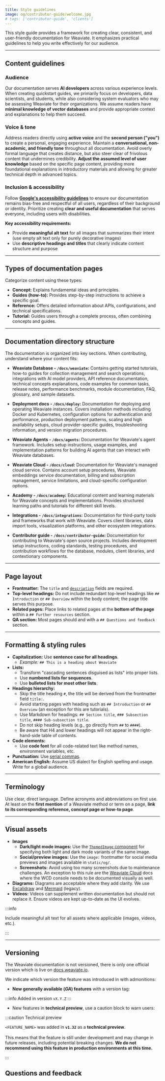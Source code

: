 ```yaml
---
title: Style guidelines
image: og/contributor-guide/welcome.jpg
# tags: ['contributor-guide', 'clients']
---
```


This style guide provides a framework for creating clear, consistent, and user-friendly documentation for Weaviate. It emphasizes practical guidelines to help you write effectively for our audience.

---

## Content guidelines

### Audience

Our documentation serves **AI developers** across various experience levels. When creating quickstart guides, we primarily focus on developers, data scientists, and students, while also considering system evaluators who may be assessing Weaviate for their organizations. We assume readers have **minimal knowledge of vector databases** and provide appropriate context and explanations to help them succeed.

### Voice & tone

Address readers directly using **active voice** and the **second person ("you")** to create a personal, engaging experience. Maintain a **conversational, non-academic, and friendly tone** throughout all documentation. Avoid overly formal language that creates distance, but also steer clear of frivolous content that undermines credibility. **Adjust the assumed level of user knowledge** based on the specific page content, providing more foundational explanations in introductory materials and allowing for greater technical depth in advanced topics.

### Inclusion & accessibility

Follow **[Google's accessibility guidelines](https://developers.google.com/style/accessibility)** to ensure our documentation remains bias-free and respectful of all users, regardless of their background or identity. Prioritize creating **clear and useful documentation** that serves everyone, including users with disabilities.

**Key accessibility requirements:**

- Provide **meaningful alt text** for all images that summarizes their intent (use empty alt text only for purely decorative images)
- Use **descriptive headings and titles** that clearly indicate content structure and purpose

---

## Types of documentation pages

Categorize content using these types:

- **Concept:** Explains fundamental ideas and principles.
- **Guides (how-to):** Provides step-by-step instructions to achieve a specific goal.
- **Reference:** Offers detailed information about APIs, configurations, and technical specifications.
- **Tutorial:** Guides users through a complete process, often combining concepts and guides.

---

## Documentation directory structure

The documentation is organized into key sections. When contributing, understand where your content fits:

- **Weaviate Database - `/docs/weaviate`:** Contains getting started tutorials, how-to guides for collection management and search operations, integrations with AI model providers, API reference documentation, technical concepts explanations, code examples for common tasks, release notes, performance benchmarks, module documentation, FAQ, glossary, and sample datasets.

- **Deployment docs - `/docs/deploy`:** Documentation for deploying and operating Weaviate instances. Covers installation methods including Docker and Kubernetes, configuration options for authentication and performance, production deployment patterns, scaling and high availability setups, cloud provider-specific guides, troubleshooting information, and version migration procedures.

- **Weaviate Agents - `/docs/agents`:** Documentation for Weaviate's agent framework. Includes setup instructions, usage examples, and implementation patterns for building AI agents that can interact with Weaviate databases.

- **Weaviate Cloud - `/docs/cloud`:** Documentation for Weaviate's managed cloud service. Contains account setup procedures, Weaviate embeddings service documentation, billing and subscription management, service limitations, and cloud-specific configuration options.

- **Academy - `/docs/academy`:** Educational content and learning materials for Weaviate concepts and implementations. Provides structured learning paths and tutorials for different skill levels.

- **Integrations - `/docs/integrations`:** Documentation for third-party tools and frameworks that work with Weaviate. Covers client libraries, data import tools, visualization platforms, and other ecosystem integrations.

- **Contributor guide - `/docs/contributor-guide`:** Documentation for contributing to Weaviate's open source projects. Includes development setup instructions, coding standards, testing procedures, and contribution workflows for the database, modules, client libraries, and contextionary components.

---

## Page layout

- **Frontmatter:** The `title` and [`description`](./llms.mdx#best-practices-for-page-descriptions) fields are required. 
- **Top-level headings:** Do not include redundant top-level headings like `## Introduction` or `## Overview` within the body content; the page title serves this purpose.
- **Related pages:** Place links to related pages at the **bottom of the page** within a `## Further resources` section.
- **QA section:** Most pages should and with a `## Questions and feedback` section.

---

## Formatting & styling rules

- **Capitalization:** Use **sentence case for all headings**.
  - _Example:_ `## This is a heading about Weaviate`
- **Lists:**
  - Transform "cascading sentences disguised as lists" into proper lists.
  - Use **numbered lists for sequences**.
  - Use **bulleted lists for most other lists**.
- **Headings hierarchy:**
  - Skip the title heading `#`, the title will be derived from the frontmatter field `title:`.
  - Avoid starting pages with heading such as `## Introduction` or `## Overview` (an exception for this are tutorials).
  - Use Markdown for headings: `## Section title`, `### Subsection title`, `#### Sub-subsection title`.
  - Do not skip heading levels (e.g., go directly from `##` to `####`).
  - Be aware that H4 and lower headings will not appear in the right-hand-side table of contents.
- **Code elements:**
  - Use **code font** for all code-related text like method names, environment variables, etc.
- **Punctuation:** Use [serial commas](https://developers.google.com/style/commas).
- **American English:** Assume US dialect for English spelling and usage. Write for a global audience.

---

## Terminology

Use clear, direct language. Define acronyms and abbreviations on first use. At least on the **first mention** of a Weaviate method or term on a page, **link to its corresponding reference, concept page or how-to page**.

---

## Visual assets

- **Images**
  - **Dark/light mode images:** Use the [`ThemedImage` component](./development.mdx#themedimage-component) for specifying both light and dark mode variants of the same image.
  - **Social/preview images:** Use the `image:` frontmatter for social media previews and images available in `static/og/`.
  - **Screenshots:** Avoid using too many screenshots due to maintenance challenges. An exception to this rule are the [Weaviate Cloud](/cloud) docs where the WCD console needs to be documented visually as well.
- **Diagrams:** Diagrams are acceptable where they add clarity. We use [Excalidraw](https://app.excalidraw.com/) and [Mermaid](https://mermaid.js.org/) (legacy).
- **Videos:** Videos can supplement written documentation but should not replace it. Ensure videos are kept up-to-date as the UI evolves.

:::info

Include meaningful alt text for all assets where applicable (images, videos, etc.).

:::

---

## Versioning

The Weaviate documentation is not versioned, there is only one official version which is live on [docs.weaviate.io](https://docs.weaviate.io/).

We indicate which version the feature was introduced in with admonitions:

- **New generally available (_GA_) features** with a version tag:

:::info Added in version `vX.Y.Z`
:::

- New features in **technical preview**, use a caution block to warn users:

:::caution Technical preview

`<FEATURE_NAME>` was added in **`v1.32`** as a **technical preview**.<br/><br/>
This means that the feature is still under development and may change in future releases, including potential breaking changes.
**We do not recommend using this feature in production environments at this time.**

:::

## Questions and feedback


<DocsFeedback />
